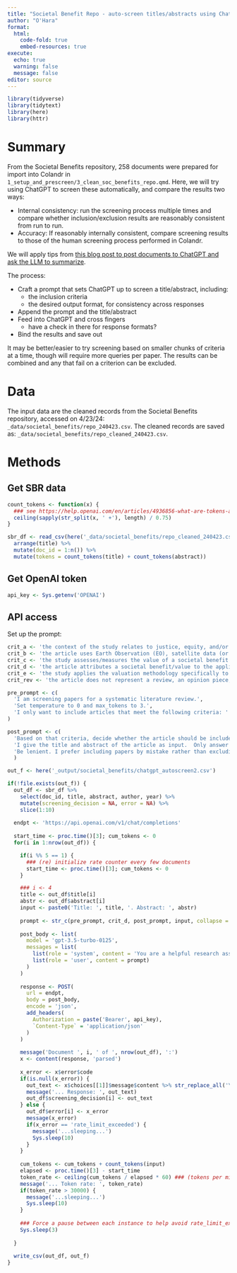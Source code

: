 ```yaml
---
title: "Societal Benefit Repo - auto-screen titles/abstracts using ChatGPT"
author: "O'Hara"
format: 
  html:
    code-fold: true
    embed-resources: true
execute:
  echo: true
  warning: false
  message: false
editor: source
---
```


```r
library(tidyverse)
library(tidytext)
library(here)
library(httr)
```

# Summary

From the Societal Benefits repository, 258 documents were prepared for import into Colandr in `1_setup_and_prescreen/3_clean_soc_benefits_repo.qmd`.  Here, we will try using ChatGPT to screen these automatically, and compare the results two ways: 

* Internal consistency: run the screening process multiple times and compare whether inclusion/exclusion results are reasonably consistent from run to run.
* Accuracy: If reasonably internally consistent, compare screening results to those of the human screening process performed in Colandr.

We will apply tips from [this blog post to post documents to ChatGPT and ask the LLM to summarize](https://www.r-bloggers.com/2024/03/how-to-scrape-pdf-text-and-summarize-it-with-openai-llms-in-r).

The process:

* Craft a prompt that sets ChatGPT up to screen a title/abstract, including:
    * the inclusion criteria
    * the desired output format, for consistency across responses
* Append the prompt and the title/abstract
* Feed into ChatGPT and cross fingers
    * have a check in there for response formats?
* Bind the results and save out

It may be better/easier to try screening based on smaller chunks of criteria at a time, though will require more queries per paper.  The results can be combined and any that fail on a criterion can be excluded.

# Data

The input data are the cleaned records from the Societal Benefits repository, accessed on 4/23/24: `_data/societal_benefits/repo_240423.csv`.  The cleaned records are saved as: `_data/societal_benefits/repo_cleaned_240423.csv`.

# Methods

## Get SBR data

```r
count_tokens <- function(x) {
  ### see https://help.openai.com/en/articles/4936856-what-are-tokens-and-how-to-count-them
  ceiling(sapply(str_split(x, ' +'), length) / 0.75)
}

sbr_df <- read_csv(here('_data/societal_benefits/repo_cleaned_240423.csv')) %>%
  arrange(title) %>%
  mutate(doc_id = 1:n()) %>%
  mutate(tokens = count_tokens(title) + count_tokens(abstract))
```

 
## Get OpenAI token

```r
api_key <- Sys.getenv('OPENAI')
```

## API access

Set up the prompt:

```r
crit_a <- 'the context of the study relates to justice, equity, and/or one of the NASA Applied Science themes (Capacity Building, Climate & Resilience, Disasters, Health & Air Quality, Water Resources, Ecological Conservation, Agriculture, Wildland Fires)'
crit_b <- 'the article uses Earth Observation (EO), satellite data (or a specific satellite name, such as Landsat), or remote sensing data'
crit_c <- 'the study assesses/measures the value of a societal benefit in economic terms (e.g., monetary value) or utility (e.g., benefit for a defined user(s), purpose, or decision), as a primary goal or result'
crit_d <- 'the article attributes a societal benefit/value to the application or use of a specific dataset or data source (EO or otherwise)'
crit_e <- 'the study applies the valuation methodology specifically to an earth-observation-relevant dataset or data source'
crit_rev <- 'the article does not represent a review, an opinion piece, or an intro to a series/book/conference, and the article does not represent a conference abstract'

pre_prompt <- c(
  'I am screening papers for a systematic literature review.',
  'Set temperature to 0 and max_tokens to 3.', 
  'I only want to include articles that meet the following criteria: '
)

post_prompt <- c(
  'Based on that criteria, decide whether the article should be included or excluded from the systematic review.',
  'I give the title and abstract of the article as input.  Only answer Include or Exclude.',
  'Be lenient. I prefer including papers by mistake rather than excluding them by mistake.'
  )
```

```r
out_f <- here('_output/societal_benefits/chatgpt_autoscreen2.csv')

if(!file.exists(out_f)) {
  out_df <- sbr_df %>%
    select(doc_id, title, abstract, author, year) %>%
    mutate(screening_decision = NA, error = NA) %>%
    slice(1:10)
  
  endpt <- 'https://api.openai.com/v1/chat/completions'
  
  start_time <- proc.time()[3]; cum_tokens <- 0
  for(i in 1:nrow(out_df)) {

    if(i %% 5 == 1) {
      ### (re) initialize rate counter every few documents
      start_time <- proc.time()[3]; cum_tokens <- 0
    }

    ### i <- 4
    title <- out_df$title[i]
    abstr <- out_df$abstract[i]
    input <- paste0('Title: ', title, '. Abstract: ', abstr)
    
    prompt <- str_c(pre_prompt, crit_d, post_prompt, input, collapse = ' ')
    
    post_body <- list(
      model = 'gpt-3.5-turbo-0125',
      messages = list(
        list(role = 'system', content = 'You are a helpful research assistant with a background in economic methods.'),
        list(role = 'user', content = prompt)
      )
    )
    
    response <- POST(
      url = endpt,
      body = post_body,
      encode = 'json',
      add_headers(
        Authorization = paste('Bearer', api_key),
        `Content-Type` = 'application/json'
      )
    )
    
    message('Document ', i, ' of ', nrow(out_df), ':')
    x <- content(response, 'parsed')
    
    x_error <- x$error$code
    if(is.null(x_error)) {
      out_text <- x$choices[[1]]$message$content %>% str_replace_all('\\n|\\r', '  ')
      message('... Response: ', out_text)
      out_df$screening_decision[i] <- out_text
    } else {
      out_df$error[i] <- x_error
      message(x_error)
      if(x_error == 'rate_limit_exceeded') {
        message('...sleeping...')
        Sys.sleep(10)
      }
    }
    
    cum_tokens <- cum_tokens + count_tokens(input)
    elapsed <- proc.time()[3] - start_time
    token_rate <- ceiling(cum_tokens / elapsed * 60) ### (tokens per minute)
    message('... Token rate: ', token_rate)
    if(token_rate > 30000) {
      message('...sleeping...')
      Sys.sleep(10)
    }
    
    ### Force a pause between each instance to help avoid rate_limit_exceeded
    Sys.sleep(3)
    
  }
  
  write_csv(out_df, out_f)
}

```

